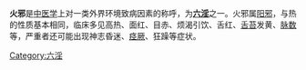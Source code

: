 {{unreferenced|time=2018-04-20T10:07:38+00:00}}{{medical}}
'''火邪'''是[[中医学|中医学]]上对一类外界环境致病因素的称呼，为'''[[六淫|六淫]]'''之一。火邪属[[阳邪|阳邪]]，与热的性质基本相同，临床多见高热、面红、目赤、烦渴引饮、舌红、[[舌苔|舌苔]]发黄、[[脉数|脉数]]等，严重者还可能出现神志昏迷、[[痉厥|痉厥]]、狂躁等症状。

{{CN-med-stub}}
[[Category:六淫|Category:六淫]]